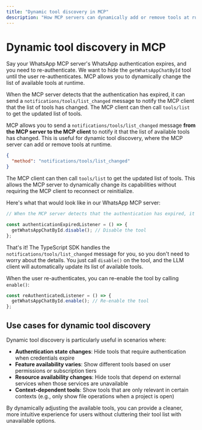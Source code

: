 ```yaml
---
title: "Dynamic tool discovery in MCP"
description: "How MCP servers can dynamically add or remove tools at runtime"
---
```



<GramCallout />

# Dynamic tool discovery in MCP

Say your WhatsApp MCP server's WhatsApp authentication expires, and you need to re-authenticate. We want to hide the `getWhatsAppChatById` tool until the user re-authenticates. MCP allows you to dynamically change the list of available tools at runtime.

When the MCP server detects that the authentication has expired, it can send a `notifications/tools/list_changed` message to notify the MCP client that the list of tools has changed. The MCP client can then call `tools/list` to get the updated list of tools.

MCP allows you to send a `notifications/tools/list_changed` message **from the MCP server to the MCP client** to notify it that the list of available tools has changed. This is useful for dynamic tool discovery, where the MCP server can add or remove tools at runtime.

```json
{
  "method": "notifications/tools/list_changed"
}
```

The MCP client can then call `tools/list` to get the updated list of tools. This allows the MCP server to dynamically change its capabilities without requiring the MCP client to reconnect or reinitialize.

Here's what that would look like in our WhatsApp MCP server:

```typescript
// When the MCP server detects that the authentication has expired, it can send a notification

const authenticationExpiredListener = () => {
  getWhatsAppChatById.disable(); // Disable the tool
};
```

That's it! The TypeScript SDK handles the `notifications/tools/list_changed` message for you, so you don't need to worry about the details. You just call `disable()` on the tool, and the LLM client will automatically update its list of available tools.

When the user re-authenticates, you can re-enable the tool by calling `enable()`:

```typescript
const reAuthenticatedListener = () => {
  getWhatsAppChatById.enable(); // Re-enable the tool
};
```

## Use cases for dynamic tool discovery

Dynamic tool discovery is particularly useful in scenarios where:

- **Authentication state changes**: Hide tools that require authentication when credentials expire
- **Feature availability varies**: Show different tools based on user permissions or subscription tiers
- **Resource availability changes**: Hide tools that depend on external services when those services are unavailable
- **Context-dependent tools**: Show tools that are only relevant in certain contexts (e.g., only show file operations when a project is open)

By dynamically adjusting the available tools, you can provide a cleaner, more intuitive experience for users without cluttering their tool list with unavailable options.
